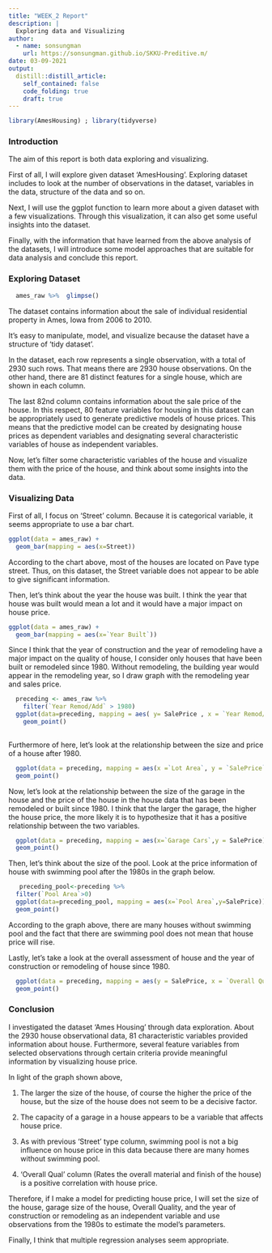 ```yaml
---
title: "WEEK_2 Report"
description: |
  Exploring data and Visualizing
author:
  - name: sonsungman
    url: https://sonsungman.github.io/SKKU-Preditive.m/
date: 03-09-2021
output:
  distill::distill_article:
    self_contained: false
    code_folding: true
    draft: true
---
```

```r
library(AmesHousing) ; library(tidyverse) 
```

### Introduction

The aim of this report is both data exploring  and visualizing.

First of all, I will explore given dataset 'AmesHousing'. Exploring dataset includes to look at the number of observations in the dataset, variables in the data, structure of the data and so on.

Next, I will use the ggplot function to learn more about a given dataset with a few visualizations. Through this visualization, it can also get some useful insights into the dataset.

Finally, with the information  that have learned from the above analysis of the datasets, I will introduce some model approaches that are suitable for data analysis and conclude this report.

### Exploring Dataset

```r
  ames_raw %>%  glimpse() 
```

The dataset contains information about the sale of individual residential property in Ames, Iowa from 2006 to 2010.

It's easy to manipulate, model, and visualize because the dataset have a structure of 'tidy dataset'.

In the dataset, each row represents a single observation, with a total of 2930 such rows. That means there are 2930 house observations. On the other hand, there are 81 distinct features for a single house, which are shown in each column.


The last 82nd column contains information about the sale price of the house. In this respect, 80 feature variables for housing in this dataset can be appropriately used to generate predictive models of house prices. This means that the predictive model can be created by designating house prices as dependent variables and designating several characteristic variables of house as independent variables.

Now, let's filter some characteristic variables of the house and visualize them with the price of the house, and think about some insights into the data.


### Visualizing Data

First of all, I focus on 'Street' column. Because it is categorical variable, it seems appropriate to use a bar chart.

```r
ggplot(data = ames_raw) +
  geom_bar(mapping = aes(x=Street))

```

According to the chart above, most of the houses are located on Pave type street. Thus, on this dataset, the Street variable does not appear to be able to give significant information.

Then, let's think about the year the house was built. I think the year that house was built would mean a lot and it would have a major impact on house price.

```r
ggplot(data = ames_raw) +
  geom_bar(mapping = aes(x=`Year Built`))
```

Since I think that the year of construction and the year of remodeling  have a major impact on the quality of house, I consider only houses that have been built or remodeled since 1980. Without remodeling, the building year would appear in the remodeling year, so I draw  graph with the remodeling year and sales price.


```r
  preceding <- ames_raw %>%
    filter(`Year Remod/Add` > 1980)
  ggplot(data=preceding, mapping = aes( y= SalePrice , x = `Year Remod/Add`)) +
    geom_point()
  
```

Furthermore of here, let's look at the relationship between the size and price of a house after 1980.


```r
  ggplot(data = preceding, mapping = aes(x =`Lot Area`, y = `SalePrice`)) +
  geom_point()

```


Now, let's look at the relationship between the size of the garage in the house and the price of the house in the house data that has been remodeled or built since 1980. I think that the larger the garage, the higher the house price, the more likely it is to hypothesize that it has a positive relationship between the two variables.


```r
  ggplot(data = preceding, mapping = aes(x=`Garage Cars`,y = SalePrice)) +
  geom_point()
```

Then, let's think about the size of the pool. Look at the price information of house with swimming pool after the 1980s in the graph below.

```r
   preceding_pool<-preceding %>%
  filter(`Pool Area`>0)
  ggplot(data=preceding_pool, mapping = aes(x=`Pool Area`,y=SalePrice)) +
  geom_point()

```
According to the graph above, there are many houses without swimming pool and the fact that there are swimming pool does not mean that house price will rise.

Lastly, let's take a look at the overall assessment of house and the year of construction or remodeling of house since 1980.

```r
  ggplot(data = preceding, mapping = aes(y = SalePrice, x = `Overall Qual`)) +
  geom_point()
```

### Conclusion


I investigated the dataset 'Ames Housing' through data exploration. About the 2930 house observational data, 81 characteristic variables provided information about house. Furthermore, several feature variables from selected observations through certain criteria provide meaningful information by visualizing house price.

In light of the graph shown above,

 1. The larger the size of the house, of course the higher the price of the house, but the size of the house does not seem to be a decisive factor.

 2. The capacity of a garage in a house appears to be a variable that affects house price.

 3. As with previous 'Street' type column, swimming pool is not a big influence on house price in this data because there are many homes without swimming pool.

 4. 'Overall Qual' column (Rates the overall material and finish of the house) is a positive correlation with house price.

Therefore, if I make a model for predicting house price, I will set the size of the house, garage size of the house, Overall Quality, and the year of construction or remodeling as an independent variable and use observations from the 1980s to estimate the model's parameters.

Finally, I think that multiple regression analyses seem appropriate.